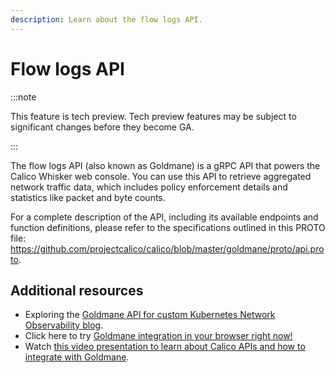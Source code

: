 ```yaml
---
description: Learn about the flow logs API.
---
```


# Flow logs API

:::note

This feature is tech preview. Tech preview features may be subject to significant changes before they become GA.

:::

The flow logs API (also known as Goldmane) is a gRPC API that powers the Calico Whisker web console.
You can use this API to retrieve aggregated network traffic data, which includes policy enforcement details and statistics like packet and byte counts.

For a complete description of the API, including its available endpoints and function definitions, please refer to the specifications outlined in this PROTO file: https://github.com/projectcalico/calico/blob/master/goldmane/proto/api.proto.

## Additional resources
* Exploring the [Goldmane API for custom Kubernetes Network Observability blog](https://www.tigera.io/blog/calico-open-source-3-30-exploring-the-goldmane-api-for-custom-kubernetes-network-observability/).
* Click here to try [Goldmane integration in your browser right now!](https://play.instruqt.com/tigera/invite/wlzsrwx2qlus)
* Watch [this video presentation to learn about Calico APIs and how to integrate with Goldmane](https://youtu.be/OA20R5JQnw8?list=PLoWxE_5hnZUZHemmSMnu_oUzF_xWi69zj&t=419).
